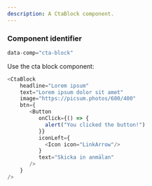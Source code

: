 ```yaml
---
description: A CtaBlock component.
---
```



### Component identifier
```js
data-comp="cta-block"
```

Use the cta block component:

```js
<CtaBlock
    headline="Lorem ipsum"
    text="Lorem ipsum dolor sit amet"
    image="https://picsum.photos/600/400"
    btn={
       <Button
          onClick={() => {
            alert("You clicked the button!")
          }}
          iconLeft={
            <Icon icon="LinkArrow"/>
          }
          text="Skicka in anmälan"
       />
    }
/>
```
